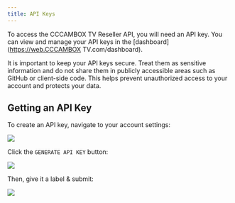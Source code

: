 ```yaml
---
title: API Keys
---
```


To access the CCCAMBOX TV Reseller API, you will need an API key. You can view and manage your API keys in the [dashboard](https://web.CCCAMBOX TV.com/dashboard).

<Warning>
  It is important to keep your API keys secure. Treat them as sensitive
  information and do not share them in publicly accessible areas such as GitHub
  or client-side code. This helps prevent unauthorized access to your account
  and protects your data.
</Warning>

## Getting an API Key

To create an API key, navigate to your account settings:

<Frame>
  <img src="/images/dashboard-settings.png" />
</Frame>

Click the `GENERATE API KEY` button:

<Frame>
  <img src="/images/dashboard-settings-create-api-key.png" />
</Frame>

Then, give it a label & submit:

<Frame>
  <img src="/images/dashboard-settings-api-key-created.png" />
</Frame>
